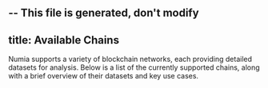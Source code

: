 -- This file is generated, don't modify
---
title: Available Chains
---

Numia supports a variety of blockchain networks, each providing detailed datasets for analysis. Below is a list of the currently supported chains, along with a brief overview of their datasets and key use cases.


<CardList cols={4}>

<Card
  title="Akash"
  link="/sql/querying-data/chains/akash"
  image="/media/sql/chains/card_akash_dark.svg"
/>
    

<Card
  title="Celestia"
  link="/sql/querying-data/chains/celestia"
  image="/media/sql/chains/card_celestia_dark.svg"
/>
    

<Card
  title="Comdex"
  link="/sql/querying-data/chains/comdex"
  image="/media/sql/chains/card_comdex_dark.svg"
/>
    

<Card
  title="Cosmos Hub"
  link="/sql/querying-data/chains/cosmoshub"
  image="/media/sql/chains/card_cosmoshub_dark.svg"
/>
    

<Card
  title="Crescent"
  link="/sql/querying-data/chains/crescent"
  image="/media/sql/chains/card_crescent_dark.svg"
/>
    

<Card
  title="dYdX"
  link="/sql/querying-data/chains/dydx_mainnet"
  image="/media/sql/chains/card_dydx_mainnet_dark.svg"
/>
    

<Card
  title="Evmos"
  link="/sql/querying-data/chains/evmos"
  image="/media/sql/chains/card_evmos_dark.svg"
/>
    

<Card
  title="Juno"
  link="/sql/querying-data/chains/juno"
  image="/media/sql/chains/card_juno_dark.svg"
/>
    

<Card
  title="Kujira"
  link="/sql/querying-data/chains/kaiyo"
  image="/media/sql/chains/card_kaiyo_dark.svg"
/>
    

<Card
  title="Numia Lenses"
  link="/sql/querying-data/chains/lenses"
  image="/media/sql/chains/card_lenses_dark.svg"
/>
    

<Card
  title="Migaloo"
  link="/sql/querying-data/chains/migaloo"
  image="/media/sql/chains/card_migaloo_dark.svg"
/>
    

<Card
  title="Neutron"
  link="/sql/querying-data/chains/neutron"
  image="/media/sql/chains/card_neutron_dark.svg"
/>
    

<Card
  title="Nillion"
  link="/sql/querying-data/chains/nillion"
  image="/media/sql/chains/card_nillion_dark.svg"
/>
    

<Card
  title="Nillion Testnet"
  link="/sql/querying-data/chains/nillion_chain_testnet"
  image="/media/sql/chains/card_nillion_dark.svg"
/>
    

<Card
  title="Osmosis"
  link="/sql/querying-data/chains/osmosis"
  image="/media/sql/chains/card_osmosis_dark.svg"
/>
    

<Card
  title="Quasar"
  link="/sql/querying-data/chains/quasar"
  image="/media/sql/chains/card_quasar_dark.svg"
/>
    

<Card
  title="Quicksilver"
  link="/sql/querying-data/chains/quicksilver"
  image="/media/sql/chains/card_quicksilver_dark.svg"
/>
    

<Card
  title="Secret Network"
  link="/sql/querying-data/chains/secret"
  image="/media/sql/chains/card_secret_dark.svg"
/>
    

<Card
  title="Sei"
  link="/sql/querying-data/chains/sei"
  image="/media/sql/chains/card_sei_dark.svg"
/>
    

<Card
  title="Stargaze"
  link="/sql/querying-data/chains/stargaze"
  image="/media/sql/chains/card_stargaze_dark.svg"
/>
    

<Card
  title="Stride"
  link="/sql/querying-data/chains/stride"
  image="/media/sql/chains/card_stride_dark.svg"
/>
    

<Card
  title="Terra 2"
  link="/sql/querying-data/chains/terra"
  image="/media/sql/chains/card_terra-2_dark.svg"
/>
    

<Card
  title="Umee"
  link="/sql/querying-data/chains/umee"
  image="/media/sql/chains/card_umee_dark.svg"
/>
    
</CardList>
